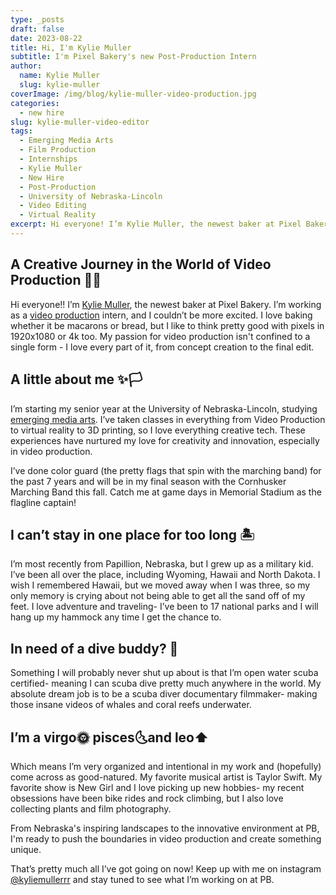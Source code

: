 ```yaml
---
type: _posts
draft: false
date: 2023-08-22
title: Hi, I'm Kylie Muller
subtitle: I'm Pixel Bakery's new Post-Production Intern
author:
  name: Kylie Muller
  slug: kylie-muller
coverImage: /img/blog/kylie-muller-video-production.jpg
categories:
  - new hire
slug: kylie-muller-video-editor
tags:
  - Emerging Media Arts
  - Film Production
  - Internships
  - Kylie Muller
  - New Hire
  - Post-Production
  - University of Nebraska-Lincoln
  - Video Editing
  - Virtual Reality
excerpt: Hi everyone! I’m Kylie Muller, the newest baker at Pixel Bakery. I’m working as a video production intern, and I couldn’t be more excited.
---
```


## A Creative Journey in the World of Video Production 🎥✨

Hi everyone!! I’m [Kylie Muller](/about/kylie-muller), the newest baker at Pixel Bakery. I’m working as a [video production](/services/video-production) intern, and I couldn’t be more excited. I love baking whether it be macarons or bread, but I like to think pretty good with pixels in 1920x1080 or 4k too. My passion for video production isn't confined to a single form - I love every part of it, from concept creation to the final edit.

## A little about me ✨🏳️

I’m starting my senior year at the University of Nebraska-Lincoln, studying [emerging media arts](https://arts.unl.edu/carson-center). I’ve taken classes in everything from Video Production to virtual reality to 3D printing, so I love everything creative tech. These experiences have nurtured my love for creativity and innovation, especially in video production.

I’ve done color guard (the pretty flags that spin with the marching band) for the past 7 years and will be in my final season with the Cornhusker Marching Band this fall. Catch me at game days in Memorial Stadium as the flagline captain!

## I can’t stay in one place for too long 🏝

I’m most recently from Papillion, Nebraska, but I grew up as a military kid. I’ve been all over the place, including Wyoming, Hawaii and North Dakota. I wish I remembered Hawaii, but we moved away when I was three, so my only memory is crying about not being able to get all the sand off of my feet. I love adventure and traveling- I’ve been to 17 national parks and I will hang up my hammock any time I get the chance to. 

## In need of a dive buddy? 🤿

Something I will probably never shut up about is that I’m open water scuba certified- meaning I can scuba dive pretty much anywhere in the world. My absolute dream job is to be a scuba diver documentary filmmaker- making those insane videos of whales and coral reefs underwater.

## I’m a virgo🌞 pisces🌜and leo⬆️

 Which means I’m very organized and intentional in my work and (hopefully) come across as good-natured. My favorite musical artist is Taylor Swift. My favorite show is New Girl and I love picking up new hobbies- my recent obsessions have been bike rides and rock climbing, but I also love collecting plants and film photography.

From Nebraska's inspiring landscapes to the innovative environment at PB, I'm ready to push the boundaries in video production and create something unique.

That’s pretty much all I’ve got going on now! Keep up with me on instagram [@kyliemullerrr](https://instagram.com/kyliemullerrr) and stay tuned to see what I’m working on at PB. 
